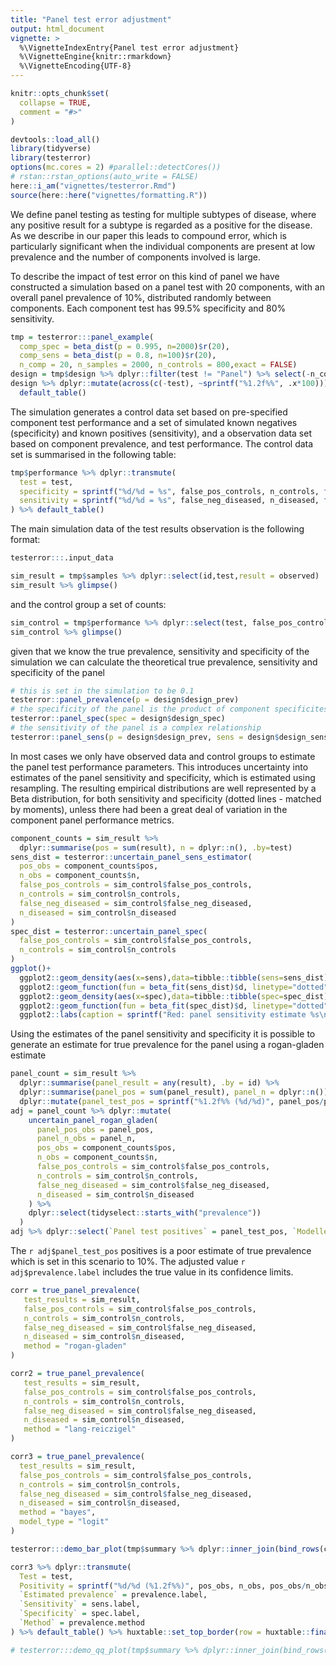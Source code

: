 ```yaml
---
title: "Panel test error adjustment" 
output: html_document
vignette: > 
  %\VignetteIndexEntry{Panel test error adjustment} 
  %\VignetteEngine{knitr::rmarkdown}
  %\VignetteEncoding{UTF-8}
---
```


```r
knitr::opts_chunk$set(
  collapse = TRUE,
  comment = "#>"
)
```

```r
devtools::load_all()
library(tidyverse)
library(testerror)
options(mc.cores = 2) #parallel::detectCores())
# rstan::rstan_options(auto_write = FALSE)
here::i_am("vignettes/testerror.Rmd")
source(here::here("vignettes/formatting.R"))
```

We define panel testing as testing for multiple subtypes of disease, where any
positive result for a subtype is regarded as a positive for the disease. As we
describe in our paper this leads to compound error, which is particularly
significant when the individual components are present at low prevalence and the
number of components involved is large.

To describe the impact of test error on this kind of panel we have constructed a
simulation based on a panel test with 20 components, with an overall panel
prevalence of 10%, distributed randomly between components. Each component test
has 99.5% specificity and 80% sensitivity.

```r
tmp = testerror:::panel_example(
  comp_spec = beta_dist(p = 0.995, n=2000)$r(20),
  comp_sens = beta_dist(p = 0.8, n=100)$r(20), 
  n_comp = 20, n_samples = 2000, n_controls = 800,exact = FALSE)
design = tmp$design %>% dplyr::filter(test != "Panel") %>% select(-n_components)
design %>% dplyr::mutate(across(c(-test), ~sprintf("%1.2f%%", .x*100))) %>%
  default_table()
```

The simulation generates a control data set based on pre-specified component
test performance and a set of simulated known negatives (specificity) and known
positives (sensitivity), and a observation data set based on component
prevalence, and test performance. The control data set is summarised in the
following table:

```r
tmp$performance %>% dplyr::transmute(
  test = test,
  specificity = sprintf("%d/%d = %s", false_pos_controls, n_controls, format(spec, "{sprintf('%1.1f%% [%1.1f%% \u2013 %1.1f%%]',median*100, lower*100,upper*100)}")),
  sensitivity = sprintf("%d/%d = %s", false_neg_diseased, n_diseased, format(sens, "{sprintf('%1.1f%% [%1.1f%% \u2013 %1.1f%%]',median*100, lower*100,upper*100)}"))
) %>% default_table()
```

The main simulation data of the test results observation is the following
format:

```r
testerror:::.input_data
```

```r
sim_result = tmp$samples %>% dplyr::select(id,test,result = observed)
sim_result %>% glimpse()
```

and the control group a set of counts:

```r
sim_control = tmp$performance %>% dplyr::select(test, false_pos_controls, n_controls, false_neg_diseased, n_diseased)
sim_control %>% glimpse()
```

given that we know the true prevalence, sensitivity and specificity of the
simulation we can calculate the theoretical true prevalence, sensitivity and
specificity of the panel

```r
# this is set in the simulation to be 0.1
testerror::panel_prevalence(p = design$design_prev)
# the specificity of the panel is the product of component specificites
testerror::panel_spec(spec = design$design_spec)
# the sensitivity of the panel is a complex relationship
testerror::panel_sens(p = design$design_prev, sens = design$design_sens, spec = design$design_spec)
```

In most cases we only have observed data and control groups to estimate the
panel test performance parameters. This introduces uncertainty into estimates of
the panel sensitivity and specificity, which is estimated using resampling. The
resulting empirical distributions are well represented by a Beta distribution,
for both sensitivity and specificity (dotted lines - matched by moments), unless
there had been a great deal of variation in the component panel performance
metrics.

```r
component_counts = sim_result %>%
  dplyr::summarise(pos = sum(result), n = dplyr::n(), .by=test)
sens_dist = testerror::uncertain_panel_sens_estimator(
  pos_obs = component_counts$pos,
  n_obs = component_counts$n,
  false_pos_controls = sim_control$false_pos_controls,
  n_controls = sim_control$n_controls,
  false_neg_diseased = sim_control$false_neg_diseased,
  n_diseased = sim_control$n_diseased
)
spec_dist = testerror::uncertain_panel_spec(
  false_pos_controls = sim_control$false_pos_controls,
  n_controls = sim_control$n_controls
)
ggplot()+
  ggplot2::geom_density(aes(x=sens),data=tibble::tibble(sens=sens_dist), colour="red")+
  ggplot2::geom_function(fun = beta_fit(sens_dist)$d, linetype="dotted", colour="red")+
  ggplot2::geom_density(aes(x=spec),data=tibble::tibble(spec=spec_dist), colour="blue")+
  ggplot2::geom_function(fun = beta_fit(spec_dist)$d, linetype="dotted", colour="blue")+
  ggplot2::labs(caption = sprintf("Red: panel sensitivity estimate %s\nBlue: panel specificity estimate %s", format(beta_fit(sens_dist)), format(beta_fit(spec_dist))))
```

Using the estimates of the panel sensitivity and specificity it is possible to
generate an estimate for true prevalence for the panel using a rogan-gladen
estimate

```r
panel_count = sim_result %>%
  dplyr::summarise(panel_result = any(result), .by = id) %>%
  dplyr::summarise(panel_pos = sum(panel_result), panel_n = dplyr::n()) %>%
  dplyr::mutate(panel_test_pos = sprintf("%1.2f%% (%d/%d)", panel_pos/panel_n*100, panel_pos, panel_n))
adj = panel_count %>% dplyr::mutate(
    uncertain_panel_rogan_gladen(
      panel_pos_obs = panel_pos,
      panel_n_obs = panel_n,
      pos_obs = component_counts$pos,
      n_obs = component_counts$n,
      false_pos_controls = sim_control$false_pos_controls,
      n_controls = sim_control$n_controls,
      false_neg_diseased = sim_control$false_neg_diseased,
      n_diseased = sim_control$n_diseased
    ) %>%
    dplyr::select(tidyselect::starts_with("prevalence"))
  )
adj %>% dplyr::select(`Panel test positives` = panel_test_pos, `Modelled prevalence` = prevalence.label, `Method` = prevalence.method) %>% default_table()
```

The `r adj$panel_test_pos` positives is a poor estimate of true prevalence which
is set in this scenario to 10%. The adjusted value `r adj$prevalence.label`
includes the true value in its confidence limits.

```r
corr = true_panel_prevalence(
   test_results = sim_result,
   false_pos_controls = sim_control$false_pos_controls,
   n_controls = sim_control$n_controls,
   false_neg_diseased = sim_control$false_neg_diseased,
   n_diseased = sim_control$n_diseased,
   method = "rogan-gladen"
)

corr2 = true_panel_prevalence(
   test_results = sim_result,
   false_pos_controls = sim_control$false_pos_controls,
   n_controls = sim_control$n_controls,
   false_neg_diseased = sim_control$false_neg_diseased,
   n_diseased = sim_control$n_diseased,
   method = "lang-reiczigel"
)
```

```r
corr3 = true_panel_prevalence(
  test_results = sim_result,
  false_pos_controls = sim_control$false_pos_controls,
  n_controls = sim_control$n_controls,
  false_neg_diseased = sim_control$false_neg_diseased,
  n_diseased = sim_control$n_diseased,
  method = "bayes",
  model_type = "logit"
)

testerror:::demo_bar_plot(tmp$summary %>% dplyr::inner_join(bind_rows(corr,corr2,corr3),by="test"))
```

```r
corr3 %>% dplyr::transmute(
  Test = test,
  Positivity = sprintf("%d/%d (%1.2f%%)", pos_obs, n_obs, pos_obs/n_obs*100),
  `Estimated prevalence` = prevalence.label,
  `Sensitivity` = sens.label,
  `Specificity` = spec.label,
  `Method` = prevalence.method
) %>% default_table() %>% huxtable::set_top_border(row = huxtable::final(1), col=huxtable::everywhere, value = 1)
```

```r
# testerror:::demo_qq_plot(tmp$summary %>% dplyr::inner_join(bind_rows(corr,corr2, corr3)))
```
